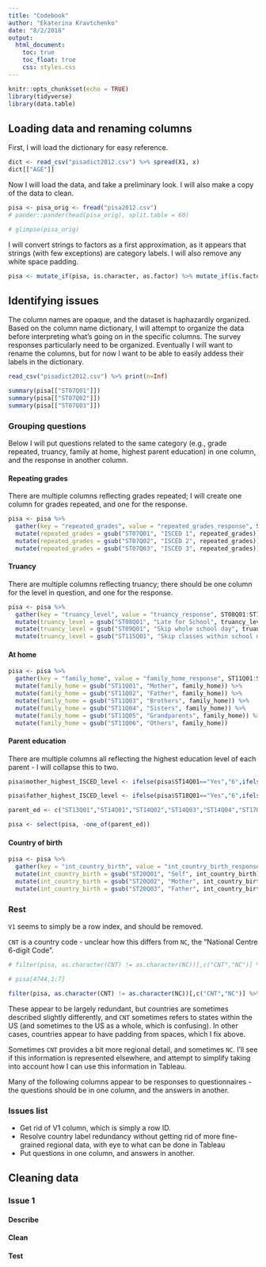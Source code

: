 ```yaml
---
title: "Codebook"
author: "Ekaterina Kravtchenko"
date: "8/2/2018"
output: 
  html_document:
    toc: true
    toc_float: true
    css: styles.css
---
```


<script src="hideOutput.js"></script>

```r
knitr::opts_chunk$set(echo = TRUE)
library(tidyverse)
library(data.table)
```

## Loading data and renaming columns

First, I will load the dictionary for easy reference.

```r
dict <- read_csv("pisadict2012.csv") %>% spread(X1, x)
dict[["AGE"]]
```

Now I will load the data, and take a preliminary look.  I will also make a copy of the data to clean.

<div class="fold o">
```r
pisa <- pisa_orig <- fread("pisa2012.csv")
# pander::pander(head(pisa_orig), split.table = 60)
```
</div>

```r
# glimpse(pisa_orig)
```

I will convert strings to factors as a first approximation, as it appears that strings (with few exceptions) are category labels.  I will also remove any white space padding.

```r
pisa <- mutate_if(pisa, is.character, as.factor) %>% mutate_if(is.factor, funs(`levels<-`(., trimws(levels(.)))))
```


## Identifying issues

The column names are opaque, and the dataset is haphazardly organized.  Based on the column name dictionary, I will attempt to organize the data before interpreting what's going on in the specific columns.  The survey responses particularly need to be organized.  Eventually I will want to rename the columns, but for now I want to be able to easily addess their labels in the dictionary.

```r
read_csv("pisadict2012.csv") %>% print(n=Inf)
```

```r
summary(pisa[["ST07Q01"]])
summary(pisa[["ST07Q02"]])
summary(pisa[["ST07Q03"]])
```

### Grouping questions

Below I will put questions related to the same category (e.g., grade repeated, truancy, family at home, highest parent education) in one column, and the response in another column.

#### Repeating grades

There are multiple columns reflecting grades repeated; I will create one column for grades repeated, and one for the response.

```r
pisa <- pisa %>%
  gather(key = "repeated_grades", value = "repeated_grades_response", ST07Q01:ST07Q03) %>%
  mutate(repeated_grades = gsub("ST07Q01", "ISCED 1", repeated_grades)) %>%
  mutate(repeated_grades = gsub("ST07Q02", "ISCED 2", repeated_grades)) %>%
  mutate(repeated_grades = gsub("ST07Q03", "ISCED 3", repeated_grades))
```

#### Truancy

There are multiple columns reflecting truancy; there should be one column for the level in question, and one for the response.

```r
pisa <- pisa %>%
  gather(key = "truancy_level", value = "truancy_response", ST08Q01:ST115Q01) %>%
  mutate(truancy_level = gsub("ST08Q01", "Late for School", truancy_level)) %>%
  mutate(truancy_level = gsub("ST09Q01", "Skip whole school day", truancy_level)) %>%
  mutate(truancy_level = gsub("ST115Q01", "Skip classes within school day", truancy_level))
```

#### At home

```r
pisa <- pisa %>%
  gather(key = "family_home", value = "family_home_response", ST11Q01:ST11Q06) %>%
  mutate(family_home = gsub("ST11Q01", "Mother", family_home)) %>%
  mutate(family_home = gsub("ST11Q02", "Father", family_home)) %>%
  mutate(family_home = gsub("ST11Q03", "Brothers", family_home)) %>%
  mutate(family_home = gsub("ST11Q04", "Sisters", family_home)) %>%
  mutate(family_home = gsub("ST11Q05", "Grandparents", family_home)) %>%
  mutate(family_home = gsub("ST11Q06", "Others", family_home))
```

#### Parent education

There are multiple columns all reflecting the highest education level of each parent - I will collapse this to two.

```r
pisa$mother_highest_ISCED_level <- ifelse(pisa$ST14Q01=="Yes","6",ifelse(pisa$ST14Q03=="Yes","5B",ifelse(pisa$ST14Q02=="Yes","5A",ifelse(pisa$ST14Q04=="Yes","4",ifelse(pisa$ST13Q01=="<ISCED level 3B, 3C>","3B/C",ifelse(pisa$ST13Q01=="<ISCED level 3A>","3A",ifelse(pisa$ST13Q01=="<ISCED level 2>","2",ifelse(ifelse(pisa$ST13Q01=="<ISCED level 1>","1",ifelse(ifelse(pisa$ST13Q01=="She did not complete <ISCED level 1>","None",NA)))))))))))

pisa$father_highest_ISCED_level <- ifelse(pisa$ST18Q01=="Yes","6",ifelse(pisa$ST18Q03=="Yes","5B",ifelse(pisa$ST18Q02=="Yes","5A",ifelse(pisa$ST18Q04=="Yes","4",ifelse(pisa$ST17Q01=="<ISCED level 3B, 3C>","3B/C",ifelse(pisa$ST17Q01=="<ISCED level 3A>","3A",ifelse(pisa$ST17Q01=="<ISCED level 2>","2",ifelse(ifelse(pisa$ST17Q01=="<ISCED level 1>","1",ifelse(ifelse(pisa$ST17Q01=="He did not complete <ISCED level 1>","None",NA)))))))))))

parent_ed <- c("ST13Q01","ST14Q01","ST14Q02","ST14Q03","ST14Q04","ST17Q01","ST18Q01","ST18Q02","ST18Q03","ST18Q04")

pisa <- select(pisa, -one_of(parent_ed))
```


#### Country of birth

```r
pisa <- pisa %>%
  gather(key = "int_country_birth", value = "int_country_birth_response", ST20Q01:ST20Q03) %>%
  mutate(int_country_birth = gsub("ST20Q01", "Self", int_country_birth)) %>%
  mutate(int_country_birth = gsub("ST20Q02", "Mother", int_country_birth)) %>%
  mutate(int_country_birth = gsub("ST20Q03", "Father", int_country_birth))
```

### Rest

`V1` seems to simply be a row index, and should be removed.

`CNT` is a country code - unclear how this differs from `NC`, the "National Centre 6-digit Code".

```r
# filter(pisa, as.character(CNT) != as.character(NC))[,c("CNT","NC")] %>% distinct()

# pisa[4744,1:7]

filter(pisa, as.character(CNT) != as.character(NC))[,c("CNT","NC")] %>% distinct()
```

These appear to be largely redundant, but countries are sometimes described slightly differently, and `CNT` sometimes refers to states within the US (and sometimes to the US as a whole, which is confusing).  In other cases, countries appear to have padding from spaces, which I fix above.

Sometimes `CNT` provides a bit more regional detail, and sometimes `NC`.  I'll see if this information is represented elsewhere, and attempt to simplify taking into account how I can use this information in Tableau.




Many of the following columns appear to be responses to questionnaires - the questions should be in one column, and the answers in another.

### Issues list

* Get rid of V1 column, which is simply a row ID.
* Resolve country label redundancy without getting rid of more fine-grained regional data, with eye to what can be done in Tableau
* Put questions in one column, and answers in another.

## Cleaning data

### Issue 1

#### Describe

#### Clean

#### Test
